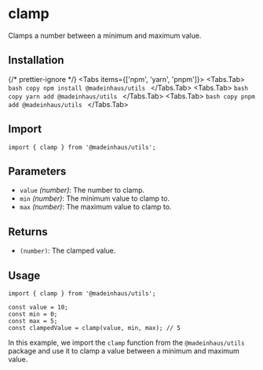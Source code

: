 # clamp

Clamps a number between a minimum and maximum value.

## Installation


{/* prettier-ignore */}
<Tabs items={['npm', 'yarn', 'pnpm']}>
    <Tabs.Tab>
        ```bash copy
        npm install @madeinhaus/utils
        ```
    </Tabs.Tab>
    <Tabs.Tab>
        ```bash copy
        yarn add @madeinhaus/utils
        ```
    </Tabs.Tab>
    <Tabs.Tab>
        ```bash copy
        pnpm add @madeinhaus/utils
        ```
    </Tabs.Tab>
</Tabs>

## Import

```tsx copy
import { clamp } from '@madeinhaus/utils';
```

## Parameters

- `value` _(number)_: The number to clamp.
- `min` _(number)_: The minimum value to clamp to.
- `max` _(number)_: The maximum value to clamp to.

## Returns

- `(number)`: The clamped value.

## Usage

```tsx copy showLineNumbers
import { clamp } from '@madeinhaus/utils';

const value = 10;
const min = 0;
const max = 5;
const clampedValue = clamp(value, min, max); // 5
```

In this example, we import the `clamp` function from the `@madeinhaus/utils` package and use it to clamp a value between a minimum and maximum value.
